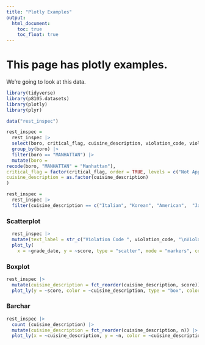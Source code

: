 ```yaml
---
title: "Plotly Examples"
output: 
  html_document:
    toc: true
    toc_float: true
---
```


# This page has plotly examples.   

We're going to look at this data. 

```r
library(tidyverse)
library(p8105.datasets)
library(plotly)
library(plyr)
```

```r
data("rest_inspec")

rest_inspec =
  rest_inspec |>
  select(boro, critical_flag, cuisine_description, violation_code, violation_description, score, zipcode, grade, grade_date) |>
  group_by(boro) |>
  filter(boro == "MANHATTAN") |>
  mutate(boro = 
recode(boro, "MANHATTAN" = "Manhattan"),
critical_flag = factor(critical_flag, order = TRUE, levels = c("Not Applicable", "Not Critical", "Critical")),
cuisine_description = as.factor(cuisine_description)
) 

rest_inspec =
  rest_inspec |>
  filter(cuisine_description == c("Italian", "Korean", "American",  "Japanese", "French", "African", "Chinese","Mexican"))


```

  
### Scatterplot
```r
  rest_inspec |>
  mutate(text_label = str_c("Violation Code ", violation_code, "\nViolation Level ", critical_flag)) |>
  plot_ly(
    x = ~grade_date, y = ~score, type = "scatter", mode = "markers", color = ~cuisine_description ,text = ~text_label, alpha = 0.5)

```

### Boxplot
```r
rest_inspec |> 
  mutate(cuisine_description = fct_reorder(cuisine_description, score)) |> 
  plot_ly(y = ~score, color = ~cuisine_description, type = "box", colors = "viridis")
```

### Barchar
```r
rest_inspec |> 
  count (cuisine_description) |> 
  mutate(cuisine_description = fct_reorder(cuisine_description, n)) |> 
  plot_ly(x = ~cuisine_description, y = ~n, color = ~cuisine_description, type = "bar", colors = "viridis")

```
